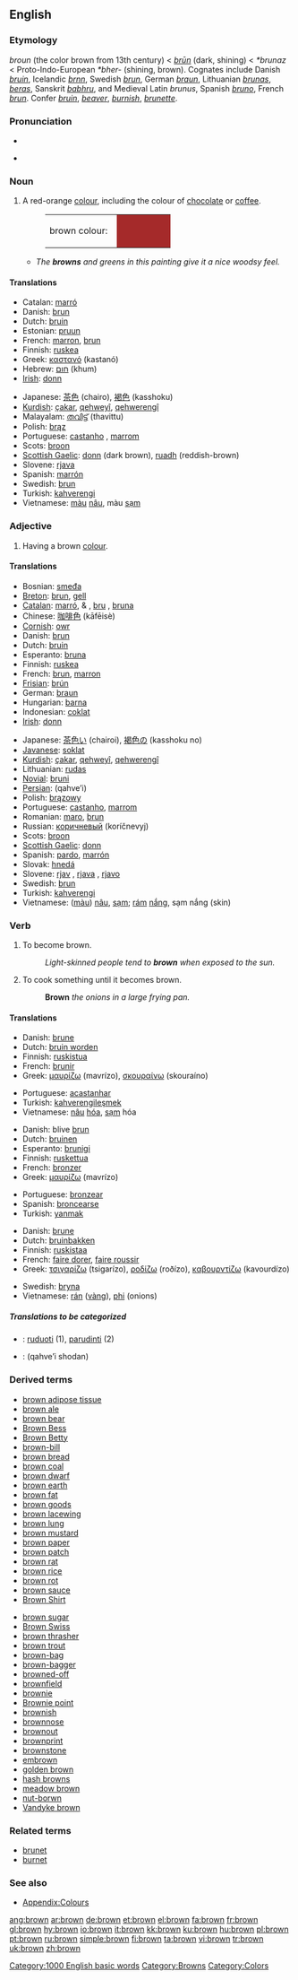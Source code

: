 {{see|Brown}}
{{wikipedia}}
==English==

===Etymology===
{{ME.}} ''broun'' (the color brown from 13th century) < {{OE.}} ''[[brun|brūn]]'' (dark, shining) < {{PG.}} ''*brunaz'' < Proto-Indo-European ''*bher-'' (shining, brown). Cognates include Danish ''[[bruin]]'', Icelandic ''[[brnn]]'', Swedish ''[[brun]]'', German ''[[braun]]'', Lithuanian ''[[brunas]]'', ''[[beras]]'', Sanskrit ''[[babhru]]'', and Medieval Latin ''brunus'', Spanish ''[[bruno]]'', French ''[[brun]]''. Confer ''[[bruin]]'', ''[[beaver]]'', ''[[burnish]]'', ''[[brunette]]''.

===Pronunciation===
*{{IPA|/braʊn/}}
*{{audio|en-us-brown.ogg|Audio (US)}}
*:{{rhymes|aʊn}}

===Noun===
{{en-noun}}

# A red-orange [[colour]], including the colour of [[chocolate]] or [[coffee]].
#:<table><tr><td>brown colour: &nbsp;</td><td bgcolor="brown" width="80">&nbsp; </td></tr></table>
#* ''The '''browns''' and greens in this painting give it a nice woodsy feel.''

====Translations====
{{trans-top|colour}}
*Catalan: [[marró]]
*Danish: [[brun]]
*Dutch: [[bruin]]
*Estonian: [[pruun]]
*French: [[marron]], [[brun]]
*Finnish: [[ruskea]]
*Greek: [[καστανό]] (kastanó) {{n}}
*Hebrew: [[חום]] (khum)
*[[Irish]]: [[donn]]
{{trans-mid}}
*Japanese: [[茶色]] (chairo), [[褐色]] (kasshoku)
*[[Kurdish]]: [[çakar]], [[qehweyî]], [[qehwerengî]]
*Malayalam: [[തവിട്ട്]] (thavittu)
*Polish: [[brąz]] {{m}}
*Portuguese: [[castanho]] {{m}}, [[marrom]] {{m}}
*Scots: [[broon]]
*[[Scottish Gaelic]]: [[donn]] (dark brown), [[ruadh]] (reddish-brown)
*Slovene: [[rjava]] {{f}}
*Spanish: [[marrón]]
*Swedish: [[brun]]
*Turkish: [[kahverengi]]
*Vietnamese: [[màu]] [[nâu]], màu [[sạm]]
{{trans-bottom}}

===Adjective===
{{en-adj-both}}

# {{colour}} Having a brown [[colour]].

====Translations====
{{trans-top|having brown colour}}
*Bosnian: [[smeđa]] {{f}}
*[[Breton]]: [[brun]], [[gell]]
*[[Catalan]]: [[marró]], {{m}} & {{f}}, [[bru]] {{m}}, [[bruna]] {{f}}
*Chinese: [[咖啡色]] (kāfēisè)
*[[Cornish]]: [[owr]]
*Danish: [[brun]]
*Dutch: [[bruin]]
*Esperanto: [[bruna]]
*Finnish: [[ruskea]]
*French: [[brun]], [[marron]]
*[[Frisian]]: [[brún]]
*German: [[braun]]
*Hungarian: [[barna]]
*Indonesian: [[coklat]]
*[[w:Irish language|Irish]]: [[donn]]
{{trans-mid}}
*Japanese: [[茶色い]] (chairoi), [[褐色]]の (kasshoku no)
*[[Javanese]]: [[soklat]]
*[[Kurdish]]: [[çakar]], [[qehweyî]], [[qehwerengî]]
*Lithuanian: [[rudas]] {{m}}
*[[Novial]]: [[bruni]]
*[[Persian]]: {{FAchar|[[قهوه‌ای]]}} (qahve’i)
*Polish: [[brązowy]] {{m}}
*Portuguese: [[castanho]], [[marrom]]
*Romanian: [[maro]], [[brun]]
*Russian: [[коричневый]] (koríčnevyj)
*Scots: [[broon]]
*[[Scottish Gaelic]]: [[donn]]
*Spanish: [[pardo]],  [[marrón]]
*Slovak: [[hnedá]]
*Slovene: [[rjav]] {{m}}, [[rjava]] {{f}}, [[rjavo]] {{n}}
*Swedish: [[brun]]
*Turkish: [[kahverengi]]
*Vietnamese: ([[màu]]) [[nâu]], [[sạm]]; [[rám]] [[nắng]], sạm nắng (skin)
{{trans-bottom}}

===Verb===
{{en-verb}}

# To become brown.
#: ''Light-skinned people tend to '''brown''' when exposed to the sun.''
# {{context|cooking}} To cook something until it becomes brown.
#: '''Brown''' ''the onions in a large frying pan.''

====Translations====
{{trans-top|to become brown}}
*Danish: [[brune]]
*Dutch: [[bruin worden]]
*Finnish: [[ruskistua]]
*French: [[brunir]]
*Greek: [[μαυρίζω]] (mavrízo), [[σκουραίνω]] (skouraíno)
{{trans-mid}}
*Portuguese: [[acastanhar]]
*Turkish: [[kahverengileşmek]]
*Vietnamese: [[nâu]] [[hóa]], [[sạm]] hóa
{{trans-bottom}}

{{trans-top|to tan}}
*Danish: blive [[brun]]
*Dutch: [[bruinen]]
*Esperanto: [[brunigi]]
*Finnish: [[ruskettua]]
*French: [[bronzer]]
*Greek: [[μαυρίζω]] (mavrízo)
{{trans-mid}}
*Portuguese: [[bronzear]]
*Spanish: [[broncearse]]
*Turkish: [[yanmak]]
{{trans-bottom}}

{{trans-top|to cook}}
*Danish: [[brune]]
*Dutch: [[bruinbakken]]
*Finnish: [[ruskistaa]]
*French: [[faire dorer]], [[faire roussir]]
*Greek: [[τσιγαρίζω]] (tsigarízo), [[ροδίζω]] (roðízo), [[καβουρντίζω]] (kavourdízo)
{{trans-mid}}
*Swedish: [[bryna]]
*Vietnamese: [[rán]] ([[vàng]]), [[phi]] (onions)
{{trans-bottom}}

=====Translations to be categorized=====
{{checktrans}}
<!--Remove this section once all of the translations below have been moved into the tables above.-->
*{{ttbc|Lithuanian}}: [[ruduoti]] (1), [[parudinti]] (2)
*{{ttbc|Persian}}: {{FAchar|[[قهوهای شدن]]}} (qahve’i shodan)

===Derived terms===
{{rel-top|terms derived from "brown"}}
*[[brown adipose tissue]]
*[[brown ale]]
*[[brown bear]]
*[[Brown Bess]]
*[[Brown Betty]]
*[[brown-bill]]
*[[brown bread]]
*[[brown coal]]
*[[brown dwarf]]
*[[brown earth]]
*[[brown fat]]
*[[brown goods]]
*[[brown lacewing]]
*[[brown lung]]
*[[brown mustard]]
*[[brown paper]]
*[[brown patch]]
*[[brown rat]]
*[[brown rice]]
*[[brown rot]]
*[[brown sauce]]
*[[Brown Shirt]]
{{rel-mid}}
*[[brown sugar]]
*[[Brown Swiss]]
*[[brown thrasher]]
*[[brown trout]]
*[[brown-bag]]
*[[brown-bagger]]
*[[browned-off]]
*[[brownfield]]
*[[brownie]]
*[[Brownie point]]
*[[brownish]]
*[[brownnose]]
*[[brownout]]
*[[brownprint]]
*[[brownstone]]
*[[embrown]]
*[[golden brown]]
*[[hash browns]]
*[[meadow brown]]
*[[nut-borwn]]
*[[Vandyke brown]]
{{rel-bottom}}

===Related terms===
*[[brunet]]
*[[burnet]]

===See also===
*[[Appendix:Colours]]

[[Category:1000 English basic words]]
[[Category:Browns]]
[[Category:Colors]]

[[ang:brown]]
[[ar:brown]]
[[de:brown]]
[[et:brown]]
[[el:brown]]
[[fa:brown]]
[[fr:brown]]
[[gl:brown]]
[[hy:brown]]
[[io:brown]]
[[it:brown]]
[[kk:brown]]
[[ku:brown]]
[[hu:brown]]
[[pl:brown]]
[[pt:brown]]
[[ru:brown]]
[[simple:brown]]
[[fi:brown]]
[[ta:brown]]
[[vi:brown]]
[[tr:brown]]
[[uk:brown]]
[[zh:brown]]